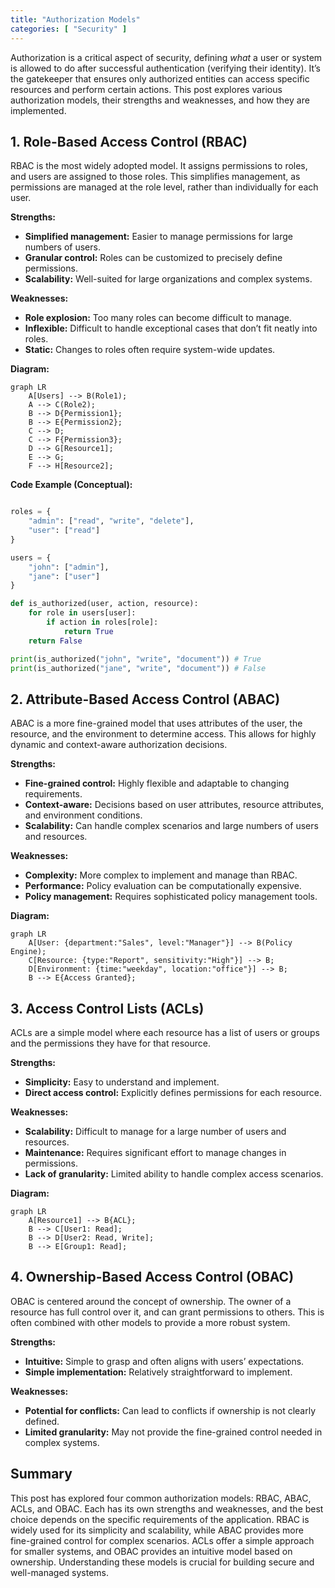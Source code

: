 ```yaml
---
title: "Authorization Models"
categories: [ "Security" ]
---
```



Authorization is a critical aspect of security, defining *what* a user or system is allowed to do after successful authentication (verifying their identity).  It's the gatekeeper that ensures only authorized entities can access specific resources and perform certain actions.  This post explores various authorization models, their strengths and weaknesses, and how they are implemented.

## 1. Role-Based Access Control (RBAC)

RBAC is the most widely adopted model. It assigns permissions to roles, and users are assigned to those roles.  This simplifies management, as permissions are managed at the role level, rather than individually for each user.

**Strengths:**

* **Simplified management:**  Easier to manage permissions for large numbers of users.
* **Granular control:** Roles can be customized to precisely define permissions.
* **Scalability:** Well-suited for large organizations and complex systems.

**Weaknesses:**

* **Role explosion:**  Too many roles can become difficult to manage.
* **Inflexible:**  Difficult to handle exceptional cases that don't fit neatly into roles.
* **Static:**  Changes to roles often require system-wide updates.

**Diagram:**

```mermaid
graph LR
    A[Users] --> B(Role1);
    A --> C(Role2);
    B --> D{Permission1};
    B --> E{Permission2};
    C --> D;
    C --> F{Permission3};
    D --> G[Resource1];
    E --> G;
    F --> H[Resource2];
```

**Code Example (Conceptual):**

```python

roles = {
    "admin": ["read", "write", "delete"],
    "user": ["read"]
}

users = {
    "john": ["admin"],
    "jane": ["user"]
}

def is_authorized(user, action, resource):
    for role in users[user]:
        if action in roles[role]:
            return True
    return False

print(is_authorized("john", "write", "document")) # True
print(is_authorized("jane", "write", "document")) # False
```


## 2. Attribute-Based Access Control (ABAC)

ABAC is a more fine-grained model that uses attributes of the user, the resource, and the environment to determine access. This allows for highly dynamic and context-aware authorization decisions.

**Strengths:**

* **Fine-grained control:**  Highly flexible and adaptable to changing requirements.
* **Context-aware:**  Decisions based on user attributes, resource attributes, and environment conditions.
* **Scalability:** Can handle complex scenarios and large numbers of users and resources.

**Weaknesses:**

* **Complexity:**  More complex to implement and manage than RBAC.
* **Performance:**  Policy evaluation can be computationally expensive.
* **Policy management:**  Requires sophisticated policy management tools.


**Diagram:**

```mermaid
graph LR
    A[User: {department:"Sales", level:"Manager"}] --> B(Policy Engine);
    C[Resource: {type:"Report", sensitivity:"High"}] --> B;
    D[Environment: {time:"weekday", location:"office"}] --> B;
    B --> E{Access Granted};
```


## 3. Access Control Lists (ACLs)

ACLs are a simple model where each resource has a list of users or groups and the permissions they have for that resource.

**Strengths:**

* **Simplicity:**  Easy to understand and implement.
* **Direct access control:**  Explicitly defines permissions for each resource.

**Weaknesses:**

* **Scalability:**  Difficult to manage for a large number of users and resources.
* **Maintenance:**  Requires significant effort to manage changes in permissions.
* **Lack of granularity:**  Limited ability to handle complex access scenarios.

**Diagram:**

```mermaid
graph LR
    A[Resource1] --> B{ACL};
    B --> C[User1: Read];
    B --> D[User2: Read, Write];
    B --> E[Group1: Read];

```


## 4. Ownership-Based Access Control (OBAC)

OBAC is centered around the concept of ownership. The owner of a resource has full control over it, and can grant permissions to others.  This is often combined with other models to provide a more robust system.

**Strengths:**

* **Intuitive:** Simple to grasp and often aligns with users' expectations.
* **Simple implementation:** Relatively straightforward to implement.

**Weaknesses:**

* **Potential for conflicts:**  Can lead to conflicts if ownership is not clearly defined.
* **Limited granularity:** May not provide the fine-grained control needed in complex systems.


## Summary

This post has explored four common authorization models: RBAC, ABAC, ACLs, and OBAC. Each has its own strengths and weaknesses, and the best choice depends on the specific requirements of the application.  RBAC is widely used for its simplicity and scalability, while ABAC provides more fine-grained control for complex scenarios. ACLs offer a simple approach for smaller systems, and OBAC provides an intuitive model based on ownership. Understanding these models is crucial for building secure and well-managed systems.

